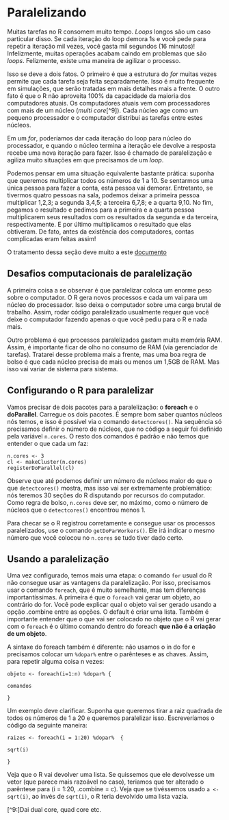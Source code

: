 # Paralelizando

Muitas tarefas no R consomem muito tempo. *Loops* longos são um caso particular disso. Se cada iteração do loop demora 1s e você pede para repetir a iteração mil vezes, você gasta mil segundos (16 minutos)! Infelizmente, muitas operações acabam caindo em problemas que são *loops*. Felizmente, existe uma maneira de agilizar o processo.

Isso se deve a dois fatos. O primeiro é que a estrutura do *for* muitas vezes permite que cada tarefa seja feita separadamente. Isso é muito frequente em simulações, que serão tratadas em mais detalhes mais a frente. O outro fato é que o R não aproveita 100% da capacidade da maioria dos computadores atuais. Os computadores atuais vem com processadores com mais de um núcleo (*multi core*[^9]). Cada núcleo age como um pequeno processador e o computador distribui as tarefas entre estes núcleos.

Em um *for*, poderíamos dar cada iteração do loop para núcleo do processador, e quando o núcleo termina a iteração ele devolve a resposta recebe uma nova iteração para fazer. Isso é chamado de paralelização e agiliza muito situações em que precisamos de um *loop*. 

Podemos pensar em uma situação equivalente bastante prática: suponha que queremos multiplicar todos os números de 1 a 10. Se sentarmos uma única pessoa para fazer a conta, esta pessoa vai demorar. Entretanto, se tivermos quatro pessoas na sala, podemos deixar a primeira pessoa multiplicar 1,2,3; a segunda 3,4,5; a terceira 6,7,8; e a quarta 9,10. No fim, pegamos o resultado e pedimos para a primeira e a quarta pessoa multiplicarem seus resultados com os resultados da segunda e da terceira, respectivamente. E por último multiplicamos o resultado que elas obtiveram. De fato, antes da existência dos computadores, contas complicadas eram feitas assim! 

O tratamento dessa seção deve muito a este [documento](http://michaeljkoontz.weebly.com/uploads/1/9/9/4/19940979/parallel.pdf)

## Desafios computacionais de paralelização

A primeira coisa a se observar é que paralelizar coloca um enorme peso sobre o computador. O R gera novos processos e cada um vai para um núcleo do processador. Isso deixa o computador sobre uma carga brutal de trabalho. Assim, rodar código paralelizado usualmente requer que você deixe o computador fazendo apenas o que você pediu para o R e nada mais. 

Outro problema é que processos paralelizados gastam muita memória RAM. Assim, é importante ficar de olho no consumo de RAM (via gerenciador de tarefas). Tratarei desse problema mais a frente, mas uma boa regra de bolso é que cada núcleo precisa de mais ou menos um 1,5GB de RAM. Mas isso vai variar de sistema para sistema.

## Configurando o R para paralelizar

Vamos precisar de dois pacotes para a paralelização: o **foreach** e o **doParallel**. Carregue os dois pacotes. É sempre bom saber quantos núcleos nós temos, e isso é possível via o comando `detectcores()`. Na sequência só precisamos definir o número de núcleos, que no código a seguir foi definido pela variável `n.cores`. O resto dos comandos é padrão e não temos que entender o que cada um faz:

```
n.cores <- 3
cl <- makeCluster(n.cores)
registerDoParallel(cl)
```

Observe que até podemos definir um número de núcleos maior do que o que `detectcores()` mostra, mas isso vai ser extremamente problemático: nós teremos 30 seções do R disputando por recursos do computador. Como regra de bolso, `n.cores` deve ser, no máximo, como o número de núcleos que o `detectcores()` encontrou menos 1. 

Para checar se o R registrou corretamente e consegue usar os processos paralelizados, use o comando `getDoParWorkers()`. Ele irá indicar o mesmo número que você colocou no `n.cores` se tudo tiver dado certo.

## Usando a paralelização

Uma vez configurado, temos mais uma etapa: o comando `for` usual do R não consegue usar as vantagens da paralelização. Por isso, precisamos usar o comando `foreach`, que é muito semelhante, mas tem diferenças importantíssimas. A primeira é que o `foreach` vai gerar um objeto, ao contrário do for. Você pode explicar qual o objeto vai ser gerado usando a opção .combine entre as opções. O default é criar uma lista. Também é importante entender que o que vai ser colocado no objeto que o R vai gerar com o `foreach` é o último comando dentro do foreach **que não é a criação de um objeto**.

A sintaxe do foreach também é diferente: não usamos o in do for e precisamos colocar um `%dopar%` entre o parênteses e as chaves. Assim, para repetir alguma coisa n vezes: 

```
objeto <- foreach(i=1:n) %dopar% {

comandos

}
```

Um exemplo deve clarificar. Suponha que queremos tirar a raiz quadrada de todos os números de 1 a 20 e queremos paralelizar isso. Escreveríamos o código da seguinte maneira:

```
raizes <- foreach(i = 1:20) %dopar%  {

sqrt(i)

}
```

Veja que o R vai devolver uma lista. Se quissemos que ele devolvesse um vetor (que parece mais razoável no caso), teriamos que ter alterado o parêntese para (i = 1:20, .combine = c). Veja que se tivéssemos usado `a <- sqrt(i)`, ao invés de `sqrt(i)`, o R teria devolvido uma lista vazia. 

[^9:]Dai dual core, quad core etc.